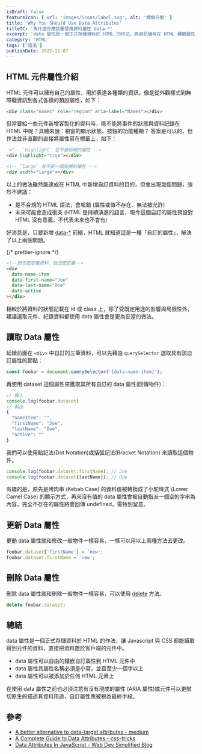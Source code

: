```yaml
---
isDraft: false
featureIcon: { url: 'images/icons/label.svg', alt: '標籤符號' }
title: 'Why You Should Use Data Attributes'
titleTC: '為什麼你應該要使用資料屬性 data-*'
excerpt: 'data 屬性是一個正式存儲資料於 HTML 的作法，將資訊儲存在 HTML 標籤屬性上，使 JavaScript 與 CSS 都能讀取得到元素的資料，同時也有一些應該特別注意的常見的錯誤範例也會在本文中展示。'
category: 'HTML'
tags: ['語法']
publishDate: 2022-11-07
---
```


## HTML 元件屬性介紹

HTML 元件可以擁有自己的屬性，用於表達各種類的資訊，像是從外觀樣式到無障礙資訊到各式各樣的預設屬性，如下：

```html
<div class="names" role="region" aria-label="Names"></div>
```

但當要給一些元件新增客製化的資料時，能不能將事件的狀態與資料記錄在 HTML 中呢？具體來說：視窗的顯示狀態、按鈕的功能種類？
答案是可以的，但作法並非直觀的直接將屬性寫在標籤上，如下：

```html
 <!-- `highlight` 並不是和規的屬性 -->
<div highlight="true"></div>

<!-- `large` 並不是一個和規的屬性 -->
<div width="large"></div>
```

以上的做法雖然能達成在 HTML 中新增自訂資料的目的，但會出現幾個問題，強烈不建議：

- 是不合規的 HTML 語法，會報錯 (屬性或值不存在、無法被允許)
- 未來可能會造成衝突 (HTML 是持續演進的語言，現今這個自訂的屬性預設對 HTML 沒有意義，不代表未來也不會有)

好消息是，只要新增 [data-\*](https://developer.mozilla.org/zh-TW/docs/Web/HTML/Global_attributes/data-*) 前綴，HTML 就知道這是一種「自訂的屬性」，解決了以上兩個問題。

{/* prettier-ignore */}
```html 
<!--想怎麼定義資料，就怎麼定義-->
<div
  data-name-item
  data-first-name="Joe"
  data-last-name="Doe"
  data-active
></div>
```

相較於將資料的狀態記載在 id 或 class 上，除了受既定用途的影響與局限性外，建議選取元件、紀錄資料都使用 data 屬性會是更為妥當的做法。

## 讀取 Data 屬性

延續前面在 `<div>` 中自訂的三筆資料，可以先藉由 `querySelector` 選取具有該自訂屬性的節點：

```javascript
const foobar = document.querySelector('[data-name-item]');
```

再使用 dataset 這個屬性來獲取其所有自訂的 data 屬性(回傳物件)：

```javascript
// 輸入
console.log(foobar.dataset)
// 輸出
{
  "nameItem": "",
  "firstName": "Joe",
  "lastName": "Doe",
  "active": ""
}
```

我們可以使用點記法(Dot Notation)或括弧記法(Bracket Notation) 來讀取這個物件。

```javascript
console.log(foobar.dataset.firstName); // Joe
console.log(foobar.dataset[lastName]); // Doe
```

有趣的是，原先是烤肉串 (Kebab Case) 的資料值被轉換成了小駝峰式 (Lower Camel Case) 的顯示方式，再來沒有值的 data 屬性會被自動指派一個空的字串為內容，完全不存在的屬性將會回傳 undefined，需特別留意。

## 更新 Data 屬性

更動 data 屬性就和修改一般物件一樣容易，一樣可以用以上兩種方法去更改。

```javascript
foobar.dataset['firstName'] = 'new';
foobar.dataset.firstName = 'new';
```

## 刪除 Data 屬性

刪除 data 屬性就和刪除一般物件一樣容易，可以使用 [delete](https://developer.mozilla.org/zh-TW/docs/Web/JavaScript/Reference/Operators/delete) 方法。

```javascript
delete foobar.dataset;
```

## 總結

data 屬性是一個正式存儲資料於 HTML 的作法，讓 Javascript 與 CSS 都能讀取得到元件的資料，直接把資料置於客戶端的元件中。

- data 屬性可以自由的鑲嵌自訂屬性到 HTML 元件中
- data 屬性其屬性名稱必須是小寫，並且至少一個字以上
- data 屬性可以被添加於任何 HTML 元素上

<Info type="warning">
  在使用 data 屬性之前也必須注意有沒有現成的屬性 (ARIA
  屬性)或元件可以更貼切原生的描述其資料用途，自訂屬性應被視為最終手段。
</Info>

## 參考

- [A better alternative to data-target attributes - medium](https://heyoka.medium.com/a-better-alternative-to-data-target-attributes-a499dcd55d6e)
- [A Complete Guide to Data Attributes - css-tricks](https://css-tricks.com/a-complete-guide-to-data-attributes/)
- [Data Attributes In JavaScript - Web Dev Simplified Blog](https://blog.webdevsimplified.com/2020-10/javascript-data-attributes/)
